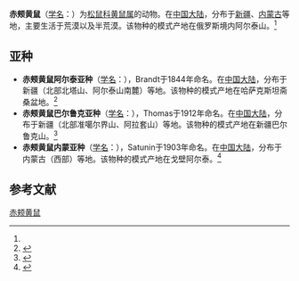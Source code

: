 {{Speciesbox
| name = 赤颊黄鼠
| status = 
| status_system = 
| image = 
| genus = Citellus
| species = erythrogenys
| authority = (Brandt, 1841)<ref name='id752'>{{cite web| url =http://www.bioinfo.cn/db05/BjdwSpecies.php?action=view&id=752| title =赤颊黄鼠| work =《中国动物物种编目数据库》| publisher =中国科学院微生物研究所| author =中国科学院动物研究所| accessdate =2009-03-27| deadurl =yes| archiveurl =https://web.archive.org/web/20160305061312/http://www.bioinfo.cn/db05/BjdwSpecies.php?action=view&id=752| archivedate =2016-03-05}}</ref>
}}

'''赤颊黄鼠'''（[[学名|学名]]：{{lang|la|''Citellus erythrogenys''}}）为[[松鼠科|松鼠科]][[黄鼠属|黄鼠属]]的动物。在[[中国大陆|中国大陆]]，分布于[[新疆|新疆]]、[[内蒙古|内蒙古]]等地，主要生活于荒漠以及半荒漠。该物种的模式产地在俄罗斯境内阿尔泰山。<ref name='id752'/>

==亚种==
*'''赤颊黄鼠阿尔泰亚种'''（[[学名|学名]]：{{lang|la|''Citellus erythrogenys brevicauda''}}），Brandt于1844年命名。在[[中国大陆|中国大陆]]，分布于新疆（北部北塔山、阿尔泰山南麓）等地。该物种的模式产地在哈萨克斯坦斋桑盆地。<ref name='id753'>{{cite web| url =http://www.bioinfo.cn/db05/BjdwSpecies.php?action=view&id=753| title =赤颊黄鼠阿尔泰亚种| work =《中国动物物种编目数据库》| publisher =中国科学院微生物研究所| author =中国科学院动物研究所| accessdate =2009-03-27| deadurl =yes| archiveurl =https://web.archive.org/web/20160305040948/http://www.bioinfo.cn/db05/BjdwSpecies.php?action=view&id=753| archivedate =2016-03-05}}</ref>
*'''赤颊黄鼠巴尔鲁克亚种'''（[[学名|学名]]：{{lang|la|''Citellus erythrogenys carruthersi''}}），Thomas于1912年命名。在[[中国大陆|中国大陆]]，分布于新疆（北部准噶尔界山、阿拉套山）等地。该物种的模式产地在新疆巴尔鲁克山。<ref name='id754'>{{cite web| url =http://www.bioinfo.cn/db05/BjdwSpecies.php?action=view&id=754| title =赤颊黄鼠巴尔鲁克亚种| work =《中国动物物种编目数据库》| publisher =中国科学院微生物研究所| author =中国科学院动物研究所| accessdate =2009-03-27| deadurl =yes| archiveurl =https://web.archive.org/web/20160305002053/http://www.bioinfo.cn/db05/BjdwSpecies.php?action=view&id=754| archivedate =2016-03-05}}</ref>
*'''赤颊黄鼠内蒙亚种'''（[[学名|学名]]：{{lang|la|''Citellus erythrogenys pallidicauda''}}），Satunin于1903年命名。在[[中国大陆|中国大陆]]，分布于内蒙古（西部）等地。该物种的模式产地在戈壁阿尔泰。<ref name='id755'>{{cite web| url =http://www.bioinfo.cn/db05/BjdwSpecies.php?action=view&id=755| title =赤颊黄鼠内蒙亚种| work =《中国动物物种编目数据库》| publisher =中国科学院微生物研究所| author =中国科学院动物研究所| accessdate =2009-03-27| deadurl =yes| archiveurl =https://web.archive.org/web/20160305094114/http://www.bioinfo.cn/db05/BjdwSpecies.php?action=view&id=755| archivedate =2016-03-05}}</ref>

== 参考文献 ==
{{reflist}}

[[Category:黄鼠属|赤颊黄鼠]]